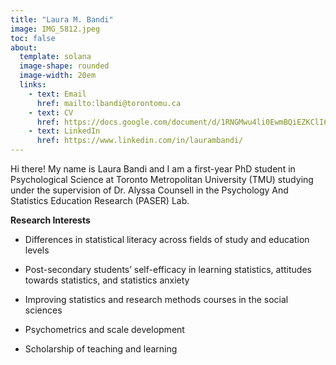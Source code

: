 ```yaml
---
title: "Laura M. Bandi"
image: IMG_5812.jpeg
toc: false
about:
  template: solana
  image-shape: rounded
  image-width: 20em
  links:
    - text: Email
      href: mailto:lbandi@torontomu.ca
    - text: CV
      href: https://docs.google.com/document/d/1RNGMwu4li0EwmBQiEZKClI6UPplcm0rod36FYvKA_eU/edit?usp=sharing
    - text: LinkedIn
      href: https://www.linkedin.com/in/laurambandi/
---
```


Hi there! My name is Laura Bandi and I am a first-year PhD student in Psychological Science at Toronto Metropolitan University (TMU) studying under the supervision of Dr. Alyssa Counsell in the Psychology And Statistics Education Research (PASER) Lab.

**Research Interests**

-   Differences in statistical literacy across fields of study and education levels

-   Post-secondary students' self-efficacy in learning statistics, attitudes towards statistics, and statistics anxiety

-   Improving statistics and research methods courses in the social sciences

-   Psychometrics and scale development

-   Scholarship of teaching and learning

